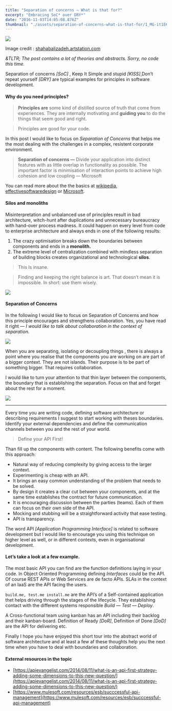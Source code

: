```yaml
---
title: "Separation of concerns — What is that for?"
excerpt: "Embracing SoC* over DRY*"
date: "2016-11-03T14:05:08.876Z"
thumbnail: "./assets/separation-of-concerns-what-is-that-for/1_MG-it1E6JyHdH-TViHD5ow.jpeg"
---
```


![](./assets/separation-of-concerns-what-is-that-for/1_MG-it1E6JyHdH-TViHD5ow.jpeg)

<figcaption>Image credit&nbsp;: <a href="https://shahabalizadeh.artstation.com" data-href="https://shahabalizadeh.artstation.com" class="markup--anchor markup--figure-anchor" rel="nofollow noopener" target="_blank">shahabalizadeh.artstation.com</a></figcaption>

*&TLTR; The post contains a lot of theories and abstracts. Sorry, no code this time.*

Separation of concerns *\[SoC\]* , Keep It Simple and stupid *\[KISS\]*,Don’t repeat yourself *\[DRY\]* are typical examples for principles in software development.

#### **Why do you need principles?**

> **Principles are** some kind of distilled source of truth that come from experiences. They are internally motivating and **guiding you** to do the things that seem good and right.

> Principles are good for your code.

In this post I would like to focus on *Separation of Concerns* that helps me the most dealing with the challenges in a complex, resistent corporate environment.

> **Separation of concerns —** Divide your application into distinct features with as little overlap in functionality as possible. The important factor is minimisation of interaction points to achieve high cohesion and low coupling — Microsoft

You can read more about the the basics at [wikipedia](https://en.wikipedia.org/wiki/Separation_of_concerns), [effectivesoftwaredesign](https://effectivesoftwaredesign.com/2012/02/05/separation-of-concerns/) or [Microsoft](https://msdn.microsoft.com/en-us/library/ee658124.aspx).

#### **Silos and monoliths**

Misinterpretation and unbalanced use of principles result in bad architecture, witch-hunt after duplications and unnecessary bureaucracy with hand-over process madness. It could happen on every level from code to enterprise architecture and always ends in one of the following results:

1.  The crazy optimisation breaks down the boundaries between components and ends in a **monolith.**
2.  The extreme level of centralization combined with mindless separation of building blocks creates organizational and technological **silos**.

> This Is insane.

> Finding and keeping the right balance is art. That doesn’t mean it is impossible. In short: use them wisely.

![](./assets/separation-of-concerns-what-is-that-for/1_zS5oGbaH6e06Z4ELgHKcmA.png)

#### **Separation of Concerns**

In the following I would like to focus on Separation of Concerns and how this principle encourages and strengthens collaboration. Yes, you have read it right — *I would like to talk about collaboration in the context of separation.*

![](./assets/separation-of-concerns-what-is-that-for/1_T7E-OEPe1RLnQfrYmfK7hg.png)

When you are separating, isolating or decoupling things , there is always a point where you realise that the components you are working on are part of a bigger context. They are not islands. Their purpose is to be part of something bigger. That requires collaboration.

I would like to turn your attention to that thin layer between the components, the boundary that is establishing the separation. Focus on that and forget about the rest for a moment.

![](./assets/separation-of-concerns-what-is-that-for/1_tC5YzhibopluAP5H4fbqzQ.png)

* * *

Every time you are writing code, defining software architecture or describing requirements I suggest to start working with theses boundaries. Identify your external dependencies and define the communication channels between you and the rest of your world.

> Define your API First!

Than fill up the components with content. The following benefits come with this approach:

*   Natural way of reducing complexity by giving access to the larger context.
*   Experimenting is cheap with an API.
*   It brings an easy common understanding of the problem that needs to be solved.
*   By design it creates a clear cut between your components, and at the same time establishes the contract for future communication.
*   It is encouraging discussion between the parties (teams). Each of them can focus on their own side of the API.
*   Mocking and stubbing will be a straightforward activity that ease testing.
*   API is transparency.

The word API *\[Application Programming Interface\]* is related to software development but I would like to encourage you using this technique on higher level as well, or in different contexts, even in organisational development.

#### **Let’s take a look at a few example.**

The most basic API you can find are the function definitions laying in your code. In Object Oriented Programming defining *Interfaces* could be the API. Of course REST APIs or Web Services are de facto APIs. SLAs in the context of an IaaS are the API facing the users.

`build.me, test.me install.me` are the API’s of a Self-contained application thet helps driving through the stages of the lifecycle. They establishing contact with the different systems responsible *Build — Test — Deploy*.

A Cross-functional team using kanban has an API including their backlog and their kanban-board. Definition of Ready *\[DoR\]*, Definition of Done *\[DoD\]* are the API for delivering etc.

Finally I hope you have enjoyed this short tour into the abstract world of software architecture and at least a few af these thoughts help you the next time when you have to deal with boundaries and collaboration.

#### External resources in the topic

*   [https://apievangelist.com/2014/08/11/what-is-an-api-first-strategy-adding-some-dimensions-to-this-new-question/](https://apievangelist.com/2014/08/11/what-is-an-api-first-strategy-adding-some-dimensions-to-this-new-question/)
*   [https://www.mulesoft.com/resources/esb/succcessful-api-management](https://www.mulesoft.com/resources/esb/succcessful-api-management)
